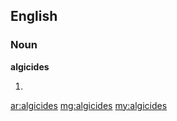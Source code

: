 ==English==

===Noun===
'''algicides'''

# {{plural of|[[algicide]]}}

[[ar:algicides]]
[[mg:algicides]]
[[my:algicides]]